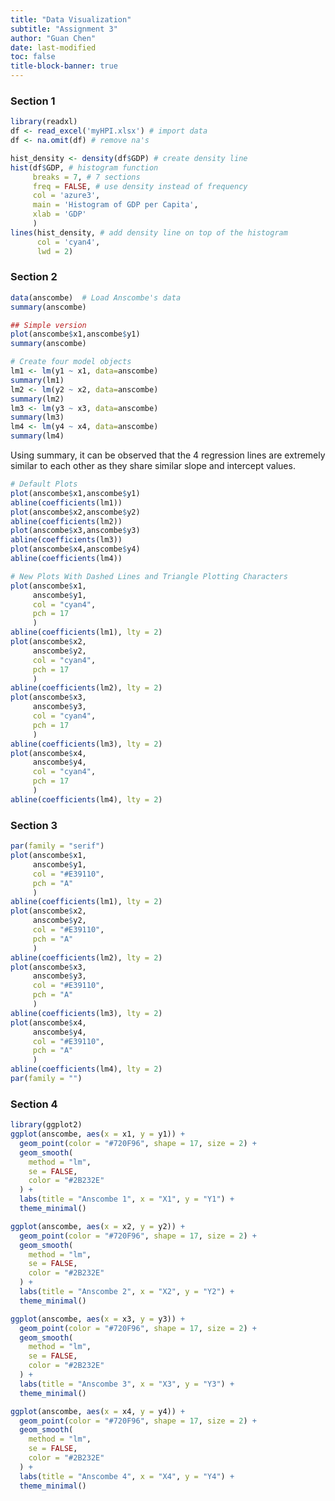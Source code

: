 ```yaml
---
title: "Data Visualization"
subtitle: "Assignment 3"
author: "Guan Chen"
date: last-modified
toc: false
title-block-banner: true
---
```


### Section 1

```r
library(readxl)
df <- read_excel('myHPI.xlsx') # import data
df <- na.omit(df) # remove na's

hist_density <- density(df$GDP) # create density line
hist(df$GDP, # histogram function
     breaks = 7, # 7 sections
     freq = FALSE, # use density instead of frequency
     col = 'azure3', 
     main = 'Histogram of GDP per Capita',
     xlab = 'GDP'
     )
lines(hist_density, # add density line on top of the histogram
      col = 'cyan4',
      lwd = 2)
```

### Section 2

```r
data(anscombe)  # Load Anscombe's data
summary(anscombe)

## Simple version
plot(anscombe$x1,anscombe$y1)
summary(anscombe)

# Create four model objects
lm1 <- lm(y1 ~ x1, data=anscombe)
summary(lm1)
lm2 <- lm(y2 ~ x2, data=anscombe)
summary(lm2)
lm3 <- lm(y3 ~ x3, data=anscombe)
summary(lm3)
lm4 <- lm(y4 ~ x4, data=anscombe)
summary(lm4)
```

Using summary, it can be observed that the 4 regression lines are extremely similar to each other as they share similar slope and intercept values.

```r
# Default Plots
plot(anscombe$x1,anscombe$y1)
abline(coefficients(lm1))
plot(anscombe$x2,anscombe$y2)
abline(coefficients(lm2))
plot(anscombe$x3,anscombe$y3)
abline(coefficients(lm3))
plot(anscombe$x4,anscombe$y4)
abline(coefficients(lm4))

# New Plots With Dashed Lines and Triangle Plotting Characters
plot(anscombe$x1, 
     anscombe$y1,
     col = "cyan4",
     pch = 17
     )
abline(coefficients(lm1), lty = 2)
plot(anscombe$x2, 
     anscombe$y2,
     col = "cyan4",
     pch = 17
     )
abline(coefficients(lm2), lty = 2)
plot(anscombe$x3, 
     anscombe$y3,
     col = "cyan4",
     pch = 17
     )
abline(coefficients(lm3), lty = 2)
plot(anscombe$x4, 
     anscombe$y4,
     col = "cyan4",
     pch = 17
     )
abline(coefficients(lm4), lty = 2)
```

### Section 3

```r
par(family = "serif")
plot(anscombe$x1, 
     anscombe$y1,
     col = "#E39110",
     pch = "A"
     )
abline(coefficients(lm1), lty = 2)
plot(anscombe$x2, 
     anscombe$y2,
     col = "#E39110",
     pch = "A"
     )
abline(coefficients(lm2), lty = 2)
plot(anscombe$x3, 
     anscombe$y3,
     col = "#E39110",
     pch = "A"
     )
abline(coefficients(lm3), lty = 2)
plot(anscombe$x4, 
     anscombe$y4,
     col = "#E39110",
     pch = "A"
     )
abline(coefficients(lm4), lty = 2)
par(family = "")
```

### Section 4

```r
library(ggplot2)
ggplot(anscombe, aes(x = x1, y = y1)) +
  geom_point(color = "#720F96", shape = 17, size = 2) +
  geom_smooth(
    method = "lm",
    se = FALSE,
    color = "#2B232E"
  ) +
  labs(title = "Anscombe 1", x = "X1", y = "Y1") +
  theme_minimal()

ggplot(anscombe, aes(x = x2, y = y2)) +
  geom_point(color = "#720F96", shape = 17, size = 2) +
  geom_smooth(
    method = "lm",
    se = FALSE,
    color = "#2B232E"
  ) +
  labs(title = "Anscombe 2", x = "X2", y = "Y2") +
  theme_minimal()

ggplot(anscombe, aes(x = x3, y = y3)) +
  geom_point(color = "#720F96", shape = 17, size = 2) +
  geom_smooth(
    method = "lm",
    se = FALSE,
    color = "#2B232E"
  ) +
  labs(title = "Anscombe 3", x = "X3", y = "Y3") +
  theme_minimal()

ggplot(anscombe, aes(x = x4, y = y4)) +
  geom_point(color = "#720F96", shape = 17, size = 2) +
  geom_smooth(
    method = "lm",
    se = FALSE,
    color = "#2B232E"
  ) +
  labs(title = "Anscombe 4", x = "X4", y = "Y4") +
  theme_minimal()
```
